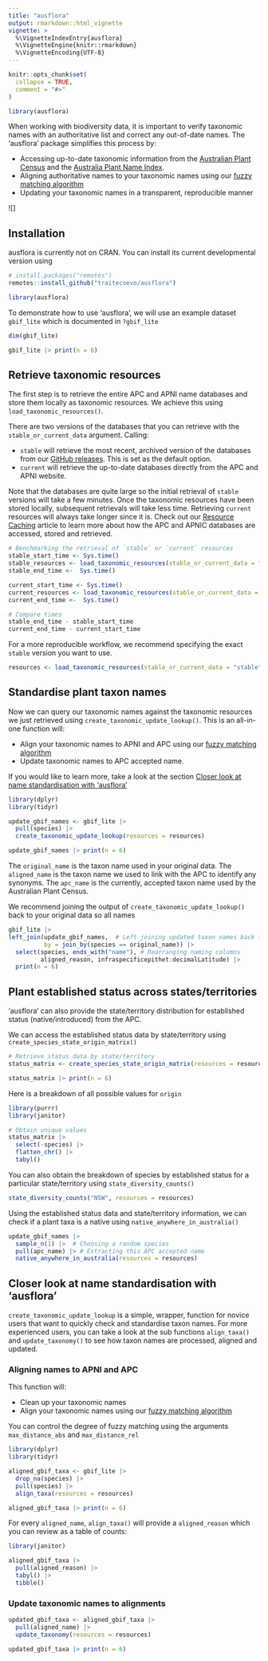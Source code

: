```yaml
---
title: "ausflora"
output: rmarkdown::html_vignette
vignette: >
  %\VignetteIndexEntry{ausflora}
  %\VignetteEngine{knitr::rmarkdown}
  %\VignetteEncoding{UTF-8}
---
```


```r
knitr::opts_chunk$set(
  collapse = TRUE,
  comment = "#>"
)

library(ausflora)
```

When working with biodiversity data, it is important to verify  taxonomic names with an authoritative list and correct any out-of-date names. The 'ausflora' package simplifies this process by:

-   Accessing up-to-date taxonomic information from the [Australian Plant Census](https://biodiversity.org.au/nsl/services/search/taxonomy) and the [Australia Plant Name Index](https://biodiversity.org.au/nsl/services/search/names).
-   Aligning authoritative names to your taxonomic names using our [fuzzy matching algorithm](taxmatch.html)
-   Updating your taxonomic names in a transparent, reproducible manner

![]

## Installation

ausflora is currently not on CRAN. You can install its current developmental version using

```r
# install.packages("remotes")
remotes::install_github("traitecoevo/ausflora")

library(ausflora)
```

To demonstrate how to use 'ausflora', we will use an example dataset `gbif_lite` which is documented in `?gbif_lite`

```r
dim(gbif_lite)

gbif_lite |> print(n = 6)
```

## Retrieve taxonomic resources

The first step is to retrieve the entire APC and APNI name databases and store them locally as taxonomic resources. We achieve this using `load_taxonomic_resources()`.

There are two versions of the databases that you can retrieve with the `stable_or_current_data` argument. Calling:

-   `stable` will retrieve the most recent, archived version of the databases from our [GitHub releases](https://github.com/traitecoevo/ausflora/releases). This is set as the default option.
-   `current` will retrieve the up-to-date databases directly from the APC and APNI website.

Note that the databases are quite large so the initial retrieval of `stable` versions will take a few minutes. Once the taxonomic resources have been stored locally, subsequent retrievals will take less time. Retrieving `current` resources will always take longer since it is. Check out our [Resource Caching](caching.html) article to learn more about how the APC and APNIC databases are accessed, stored and retrieved.

```r
# Benchmarking the retrieval of `stable` or `current` resources
stable_start_time <- Sys.time()
stable_resources <- load_taxonomic_resources(stable_or_current_data = "stable")
stable_end_time <-  Sys.time()

current_start_time <- Sys.time()
current_resources <- load_taxonomic_resources(stable_or_current_data = "current")
current_end_time <-  Sys.time()

# Compare times
stable_end_time - stable_start_time
current_end_time - current_start_time
```

For a more reproducible workflow, we recommend specifying the exact `stable` version you want to use.

```r
resources <- load_taxonomic_resources(stable_or_current_data = "stable", version = "0.0.2.9000")
```

## Standardise plant taxon names

Now we can query our taxonomic names against the taxonomic resources we just retrieved using `create_taxonomic_update_lookup()`. This is an all-in-one function will:

- Align your taxonomic names to APNI and APC using our [fuzzy matching algorithm](taxmatch.html)
- Update taxonomic names to APC accepted name.

If you would like to learn more, take a look at the section [Closer look at name standardisation with 'ausflora'](#closer-look)

```r
library(dplyr)
library(tidyr)

update_gbif_names <- gbif_lite |> 
  pull(species) |> 
  create_taxonomic_update_lookup(resources = resources)

update_gbif_names |> print(n = 6)
```

The `original_name` is the taxon name used in your original data.
The `aligned_name` is the taxon name we used to link with the APC to identify any synonyms. 
The `apc_name` is the currently, accepted taxon name used by the Australian Plant Census.

We recommend joining the output of `create_taxonomic_update_lookup()` back to your original data so all names

```r
gbif_lite |> 
left_join(update_gbif_names,  # Left joining updated taxon names back to original data 
          by = join_by(species == original_name)) |> 
  select(species, ends_with("name"), # Rearranging naming columns
         aligned_reason, infraspecificepithet:decimalLatitude) |> 
  print(n = 6)
```

## Plant established status across states/territories

'ausflora' can also provide the state/territory distribution for established status (native/introduced) from the APC.

We can access the established status data by state/territory using `create_species_state_origin_matrix()`

```r
# Retrieve status data by state/territory 
status_matrix <- create_species_state_origin_matrix(resources = resources)

status_matrix |> print(n = 6)
```

Here is a breakdown of all possible values for `origin` 

```r
library(purrr)
library(janitor)

# Obtain unique values
status_matrix |> 
  select(-species) |> 
  flatten_chr() |> 
  tabyl()
```

<!-- The formal definitions of the various established status can be found at XX.  -->

You can also obtain the breakdown of species by established status for a particular state/territory using `state_diversity_counts()`

```r
state_diversity_counts("NSW", resources = resources)
```

Using the established status data and state/territory information, we can check if a plant taxa is a native using `native_anywhere_in_australia()`

```r
update_gbif_names |> 
  sample_n(1) |>  # Choosing a random species
  pull(apc_name) |> # Extracting this APC accepted name
  native_anywhere_in_australia(resources = resources) 
```

## Closer look at name standardisation with 'ausflora' {#closer-look}

`create_taxonomic_update_lookup` is a simple, wrapper, function for novice users that want to quickly check and standardise taxon names. For more experienced users, you can take a look at the sub functions `align_taxa()` and `update_taxonomy()` to see how taxon names are processed, aligned and updated.

### Aligning names to APNI and APC

This function will:

-   Clean up your taxonomic names <!-- (Getting rid of trailing whitespaces, case correction) -->
-   Align your taxonomic names using our [fuzzy matching algorithm]()

You can control the degree of fuzzy matching using the arguments `max_distance_abs` and `max_distance_rel`

<!-- Should the summary be updating during alignment?  -->

<!-- 0 names already matched; 0 names checked but without a match; 121 taxa yet to be checked -->

<!-- What do all these columns do? -->

<!-- Difference between cleaned and stripped and stripped name2 -->

```r
library(dplyr)
library(tidyr)

aligned_gbif_taxa <- gbif_lite |> 
  drop_na(species) |>  
  pull(species) |> 
  align_taxa(resources = resources)

aligned_gbif_taxa |> print(n = 6)
```

For every `aligned_name`, `align_taxa()` will provide a `aligned_reason` which you can review as a table of counts:

```r
library(janitor)

aligned_gbif_taxa |> 
  pull(aligned_reason) |> 
  tabyl() |> 
  tibble() 
```

### Update taxonomic names to alignments

```r
updated_gbif_taxa <- aligned_gbif_taxa |> 
  pull(aligned_name) |> 
  update_taxonomy(resources = resources)

updated_gbif_taxa |> print(n = 6)
```


